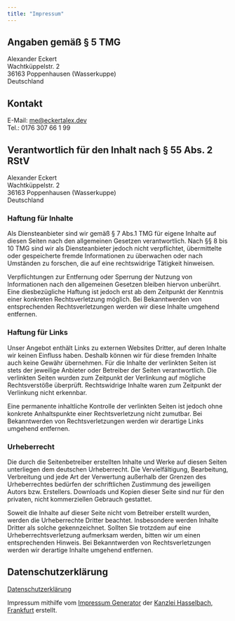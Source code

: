 ```yaml
---
title: "Impressum"
---
```


## Angaben gemäß § 5 TMG

Alexander Eckert<br /> Wachtküppelstr. 2<br /> 36163 Poppenhausen (Wasserkuppe)<br />Deutschland

## Kontakt

E-Mail: me@eckertalex.dev<br /> Tel.: 0176 307 66 1 99

## Verantwortlich für den Inhalt nach § 55 Abs. 2 RStV

Alexander Eckert<br /> Wachtküppelstr. 2<br /> 36163 Poppenhausen (Wasserkuppe)<br />Deutschland

### Haftung für Inhalte

Als Diensteanbieter sind wir gemäß § 7 Abs.1 TMG für eigene Inhalte auf diesen
Seiten nach den allgemeinen Gesetzen verantwortlich. Nach §§ 8 bis 10 TMG sind
wir als Diensteanbieter jedoch nicht verpflichtet, übermittelte oder
gespeicherte fremde Informationen zu überwachen oder nach Umständen zu forschen,
die auf eine rechtswidrige Tätigkeit hinweisen.

Verpflichtungen zur Entfernung oder Sperrung der Nutzung von Informationen nach
den allgemeinen Gesetzen bleiben hiervon unberührt. Eine diesbezügliche Haftung
ist jedoch erst ab dem Zeitpunkt der Kenntnis einer konkreten Rechtsverletzung
möglich. Bei Bekanntwerden von entsprechenden Rechtsverletzungen werden wir
diese Inhalte umgehend entfernen.

### Haftung für Links

Unser Angebot enthält Links zu externen Websites Dritter, auf deren Inhalte wir
keinen Einfluss haben. Deshalb können wir für diese fremden Inhalte auch keine
Gewähr übernehmen. Für die Inhalte der verlinkten Seiten ist stets der jeweilige
Anbieter oder Betreiber der Seiten verantwortlich. Die verlinkten Seiten wurden
zum Zeitpunkt der Verlinkung auf mögliche Rechtsverstöße überprüft.
Rechtswidrige Inhalte waren zum Zeitpunkt der Verlinkung nicht erkennbar.

Eine permanente inhaltliche Kontrolle der verlinkten Seiten ist jedoch ohne
konkrete Anhaltspunkte einer Rechtsverletzung nicht zumutbar. Bei Bekanntwerden
von Rechtsverletzungen werden wir derartige Links umgehend entfernen.

### Urheberrecht

Die durch die Seitenbetreiber erstellten Inhalte und Werke auf diesen Seiten
unterliegen dem deutschen Urheberrecht. Die Vervielfältigung, Bearbeitung,
Verbreitung und jede Art der Verwertung außerhalb der Grenzen des Urheberrechtes
bedürfen der schriftlichen Zustimmung des jeweiligen Autors bzw. Erstellers.
Downloads und Kopien dieser Seite sind nur für den privaten, nicht kommerziellen
Gebrauch gestattet.

Soweit die Inhalte auf dieser Seite nicht vom Betreiber erstellt wurden, werden
die Urheberrechte Dritter beachtet. Insbesondere werden Inhalte Dritter als
solche gekennzeichnet. Sollten Sie trotzdem auf eine Urheberrechtsverletzung
aufmerksam werden, bitten wir um einen entsprechenden Hinweis. Bei Bekanntwerden
von Rechtsverletzungen werden wir derartige Inhalte umgehend entfernen.

## Datenschutzerklärung

[Datenschutzerklärung](/datenschutz)

Impressum mithilfe vom [Impressum Generator](https://www.impressum-generator.de)
der
[Kanzlei Hasselbach, Frankfurt](https://www.kanzlei-hasselbach.de/standorte/frankfurt/)
erstellt.
